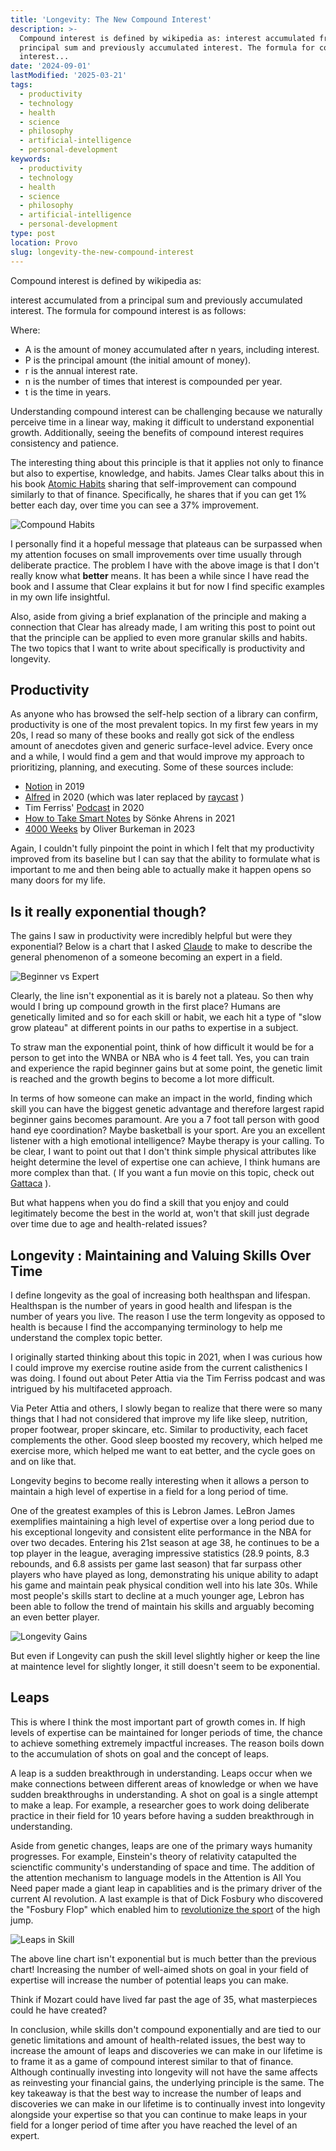 ```yaml
---
title: 'Longevity: The New Compound Interest'
description: >-
  Compound interest is defined by wikipedia as: interest accumulated from a
  principal sum and previously accumulated interest. The formula for compound
  interest...
date: '2024-09-01'
lastModified: '2025-03-21'
tags:
  - productivity
  - technology
  - health
  - science
  - philosophy
  - artificial-intelligence
  - personal-development
keywords:
  - productivity
  - technology
  - health
  - science
  - philosophy
  - artificial-intelligence
  - personal-development
type: post
location: Provo
slug: longevity-the-new-compound-interest
---
```


Compound interest is defined by wikipedia as:

interest accumulated from a principal sum and previously accumulated interest.
The formula for compound interest is as follows:

<LatexEquation block equation="A = P(1 + \frac{r}{n})^{nt}" />

Where:
- A is the amount of money accumulated after n years, including interest.
- P is the principal amount (the initial amount of money).
- r is the annual interest rate.
- n is the number of times that interest is compounded per year.
- t is the time in years.

Understanding compound interest can be challenging because we naturally perceive time in a linear way, making it difficult to understand exponential growth. 
Additionally, seeing the benefits of compound interest requires consistency and patience.

The interesting thing about this principle is that it applies not only to finance but also to expertise, knowledge, and habits.
James Clear talks about this in his book [Atomic Habits](https://jamesclear.com/atomic-habits) sharing that self-improvement
can compound similarly to that of finance. Specifically, he shares that if you can get 1% better each day, over time you can see a 
37% improvement.

![Compound Habits](/post4-asset1.jpeg)

I personally find it a hopeful message that plateaus can be surpassed when my attention focuses on small improvements over time usually through deliberate practice.
The problem I have with the above image is that I don't really know what **better** means. It has been a while since I have read the book
and I assume that Clear explains it but for now I find specific examples in my own life insightful. 

Also, aside from giving a brief explanation of the principle and making a connection that Clear has already made, 
I am writing this post to point out that the principle can be applied to even more granular skills and habits. 
The two topics that I want to write about specifically is productivity and longevity.

## Productivity
As anyone who has browsed the self-help section of a library can confirm, productivity is one of the most prevalent topics.
In my first few years in my 20s, I read so many of these books and really got sick of the endless amount of anecdotes given and
generic surface-level advice. Every once and a while, I would find a gem and that would improve my approach 
to prioritizing, planning, and executing. Some of these sources include:

- [Notion](https://www.notion.so/) in 2019
- [Alfred](https://www.alfredapp.com) in 2020 (which was later replaced by [raycast](https://raycast.com/) )
- Tim Ferriss' [Podcast](https://tim.blog) in 2020
- [How to Take Smart Notes](https://a.co/d/22UUnUb) by Sönke Ahrens in 2021
- [4000 Weeks](https://a.co/d/6q74SqL) by Oliver Burkeman in 2023

Again, I couldn't fully pinpoint the point in which I felt that my productivity improved from its baseline but I can say 
that the ability to formulate what is important to me and then being able to actually make it happen opens so many doors
for my life.

## Is it really exponential though?

The gains I saw in productivity were incredibly helpful but were they exponential?
Below is a chart that I asked [Claude](https://www.anthropic.com/claude) to make to describe the general phenomenon of a someone becoming an expert in a field.

![Beginner vs Expert](/post4-asset2.png)

Clearly, the line isn't exponential as it is barely not a plateau. So then why would I bring up compound growth in the first place?
Humans are genetically limited and so for each skill or habit, we each hit a type of "slow grow plateau" at different points in our paths to expertise in a subject. 

To straw man the exponential point, think of  how difficult it would be for a person to get into the WNBA or NBA who is 4 feet tall. 
Yes, you can train and experience the rapid beginner gains but at some point, the genetic limit is reached and the growth begins to become a lot more difficult.

In terms of how someone can make an impact in the world, finding which skill you can have the biggest genetic advantage and therefore largest rapid beginner gains becomes paramount.
Are you a 7 foot tall person with good hand eye coordination? Maybe basketball is your sport. Are you an excellent listener with a high emotional intelligence? 
Maybe therapy is your calling. To be clear, I want to point out that I don't think simple physical attributes like height determine the level of expertise one can achieve, I think 
humans are more complex than that. ( If you want a fun movie on this topic, check out [Gattaca](https://en.wikipedia.org/wiki/Gattaca) ).

But what happens when you do find a skill that you enjoy and could legitimately become the best in the world at, 
won't that skill just degrade over time due to age and health-related issues? 

## Longevity : Maintaining and Valuing Skills Over Time
I define longevity as the goal of increasing both healthspan and lifespan. Healthspan is the number of years in good health and 
lifespan is the number of years you live. The reason I use the term longevity as opposed to health is because I find the accompanying
terminology to help me understand the complex topic better.

I originally started thinking about this topic in 2021, when I was curious how I could improve my exercise routine aside from
the current calisthenics I was doing. I found out about Peter Attia via the Tim Ferriss podcast and was intrigued by his multifaceted approach.

Via Peter Attia and others, I slowly began to realize that there were so many things that I had not considered that improve my life like
sleep, nutrition, proper footwear, proper skincare, etc. Similar to productivity, each facet complements the other. Good sleep boosted my recovery,
which helped me exercise more, which helped me want to eat better, and the cycle goes on and on like that.

Longevity begins to become really interesting when it allows a person to maintain a high level of expertise in a field for a long period of time.

One of the greatest examples of this is Lebron James. LeBron James exemplifies maintaining a high level of expertise over a long period due to his exceptional longevity and consistent elite performance in the NBA for over two decades. 
Entering his 21st season at age 38, he continues to be a top player in the league, averaging impressive statistics (28.9 points, 8.3 rebounds, and 6.8 assists per game last season) that far surpass other players who have played as long, 
demonstrating his unique ability to adapt his game and maintain peak physical condition well into his late 30s. While most people's skills start to decline at a much younger age,
Lebron has been able to follow the trend of maintain his skills and arguably becoming an even better player.


![Longevity Gains](/post4-asset3.png)


But even if Longevity can push the skill level slightly higher or keep the line at maintence level for slightly longer, it still doesn't seem to be exponential.

## Leaps

This is where I think the most important part of growth comes in. If high levels of expertise can be maintained for longer periods of time, the chance to achieve something extremely impactful increases. 
The reason boils down to the accumulation of shots on goal and the concept of leaps.

A leap is a sudden breakthrough in understanding. Leaps occur when we make connections between different areas of knowledge or when we have sudden breakthroughs in understanding. 
A shot on goal is a single attempt to make a leap. For example, a researcher goes to work doing deliberate practice in their field for 10 years before having a sudden breakthrough in understanding.

Aside from genetic changes, leaps are one of the primary ways humanity progresses. For example, Einstein's theory of relativity catapulted the scienctific community's understanding of space and time. 
The addition of the attention mechanism to language models in the Attention is All You Need paper made a giant leap in capablities and is the primary driver of the current AI revolution. A last 
example is that of Dick Fosbury who discovered the "Fosbury Flop" which enabled him to [revolutionize the sport](https://www.youtube.com/watch?v=CZsH46Ek2ao) of the high jump.

![Leaps in Skill](/post4-asset4.png)

The above line chart isn't exponential but is much better than the previous chart! Increasing the number of well-aimed shots on goal in your field of expertise will increase the number of potential leaps you can make. 

Think if Mozart could have lived far past the age of 35, what masterpieces could he have created?

In conclusion, while skills don't compound exponentially and are tied to our genetic limitations and amount of health-related issues, the best way to increase the amount of leaps and discoveries we can make 
in our lifetime is to frame it as a game of compound interest similar to that of finance. Although continually investing into longevity will not have the same affects as reinvesting your financial gains,
the underlying principle is the same. The key takeaway is that the best way to increase the number of leaps and discoveries we can make in our lifetime is to continually invest into longevity alongside your expertise 
so that you can continue to make leaps in your field for a longer period of time after you have reached the level of an expert.
